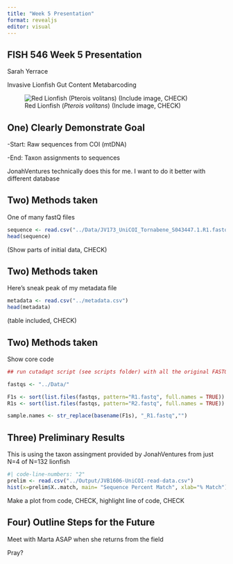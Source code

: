 ```yaml
---
title: "Week 5 Presentation"
format: revealjs
editor: visual
---
```


## FISH 546 Week 5 Presentation

Sarah Yerrace

Invasive Lionfish Gut Content Metabarcoding

![Red Lionfish (*Pterois volitans*) (Include image, CHECK)](https://media.istockphoto.com/id/1208022389/photo/common-lionfish.jpg?s=612x612&w=0&k=20&c=L_3RCsBhqKFKFeOkDpuEAW7r-zls-E-CVLVXWPKxskM=)

## One) Clearly Demonstrate Goal

-Start: Raw sequences from COI (mtDNA)

-End: Taxon assignments to sequences

JonahVentures technically does this for me. I want to do it better with different database

## Two) Methods taken

One of many fastQ files

```r
sequence <- read.csv("../Data/JV173_UniCOI_Tornabene_S043447.1.R1.fastq.gz")
head(sequence)
```

(Show parts of initial data, CHECK)

## Two) Methods taken

Here's sneak peak of my metadata file

```r
metadata <- read.csv("../metadata.csv")
head(metadata)
```

(table included, CHECK)

## Two) Methods taken

Show core code

```r

## run cutadapt script (see scripts folder) with all the original FASTQ files from Ventures raw sequences to remove the primers at both ends of each sequence

fastqs <- "../Data/"

F1s <- sort(list.files(fastqs, pattern="R1.fastq", full.names = TRUE))
R1s <- sort(list.files(fastqs, pattern="R2.fastq", full.names = TRUE))

sample.names <- str_replace(basename(F1s), "_R1.fastq","")


```

## Three) Preliminary Results

This is using the taxon assingment provided by JonahVentures from just N=4 of N=132 lionfish 

```r
#| code-line-numbers: "2"
prelim <- read.csv("../Output/JVB1606-UniCOI-read-data.csv")
hist(x=prelim$X..match, main= "Sequence Percent Match", xlab="% Match")
```

Make a plot from code, CHECK, highlight line of code, CHECK

## Four) Outline Steps for the Future

Meet with Marta ASAP when she returns from the field 

Pray?
